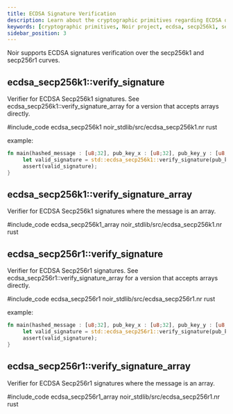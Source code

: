 ```yaml
---
title: ECDSA Signature Verification
description: Learn about the cryptographic primitives regarding ECDSA over the secp256k1 and secp256r1 curves
keywords: [cryptographic primitives, Noir project, ecdsa, secp256k1, secp256r1, signatures]
sidebar_position: 3
---
```



Noir supports ECDSA signatures verification over the secp256k1 and secp256r1 curves.

## ecdsa_secp256k1::verify_signature

Verifier for ECDSA Secp256k1 signatures.
See ecdsa_secp256k1::verify_signature_array for a version that accepts arrays directly.

#include_code ecdsa_secp256k1 noir_stdlib/src/ecdsa_secp256k1.nr rust

example:

```rust
fn main(hashed_message : [u8;32], pub_key_x : [u8;32], pub_key_y : [u8;32], signature : [u8;64]) {
     let valid_signature = std::ecdsa_secp256k1::verify_signature(pub_key_x, pub_key_y, signature, hashed_message.as_slice());
     assert(valid_signature);
}
```

<BlackBoxInfo />

## ecdsa_secp256k1::verify_signature_array

Verifier for ECDSA Secp256k1 signatures where the message is an array.

#include_code ecdsa_secp256k1_array noir_stdlib/src/ecdsa_secp256k1.nr rust

<BlackBoxInfo />

## ecdsa_secp256r1::verify_signature

Verifier for ECDSA Secp256r1 signatures.
See ecdsa_secp256r1::verify_signature_array for a version that accepts arrays directly.

#include_code ecdsa_secp256r1 noir_stdlib/src/ecdsa_secp256r1.nr rust

example:

```rust
fn main(hashed_message : [u8;32], pub_key_x : [u8;32], pub_key_y : [u8;32], signature : [u8;64]) {
     let valid_signature = std::ecdsa_secp256r1::verify_signature(pub_key_x, pub_key_y, signature, hashed_message.as_slice());
     assert(valid_signature);
}
```

<BlackBoxInfo />

## ecdsa_secp256r1::verify_signature_array

Verifier for ECDSA Secp256r1 signatures where the message is an array.

#include_code ecdsa_secp256r1_array noir_stdlib/src/ecdsa_secp256r1.nr rust

<BlackBoxInfo />
